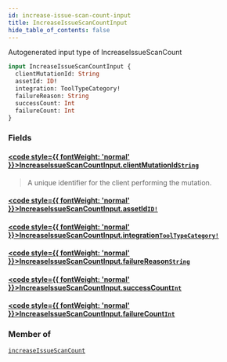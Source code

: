 ```yaml
---
id: increase-issue-scan-count-input
title: IncreaseIssueScanCountInput
hide_table_of_contents: false
---
```








Autogenerated input type of IncreaseIssueScanCount

```graphql
input IncreaseIssueScanCountInput {
  clientMutationId: String
  assetId: ID!
  integration: ToolTypeCategory!
  failureReason: String
  successCount: Int
  failureCount: Int
}
```


### Fields

#### [<code style={{ fontWeight: 'normal' }}>IncreaseIssueScanCountInput.<b>clientMutationId</b></code>](#)<Bullet />[`String`](/api/graphql/documentation/scalars/string) <Badge class="secondary" text="scalar"/>
> A unique identifier for the client performing the mutation.
> 

#### [<code style={{ fontWeight: 'normal' }}>IncreaseIssueScanCountInput.<b>assetId</b></code>](#)<Bullet />[`ID!`](/api/graphql/documentation/scalars/id) <Badge class="secondary" text="non-null"/> <Badge class="secondary" text="scalar"/>
> 
> 

#### [<code style={{ fontWeight: 'normal' }}>IncreaseIssueScanCountInput.<b>integration</b></code>](#)<Bullet />[`ToolTypeCategory!`](/api/graphql/documentation/enums/tool-type-category) <Badge class="secondary" text="non-null"/> <Badge class="secondary" text="enum"/>
> 
> 

#### [<code style={{ fontWeight: 'normal' }}>IncreaseIssueScanCountInput.<b>failureReason</b></code>](#)<Bullet />[`String`](/api/graphql/documentation/scalars/string) <Badge class="secondary" text="scalar"/>
> 
> 

#### [<code style={{ fontWeight: 'normal' }}>IncreaseIssueScanCountInput.<b>successCount</b></code>](#)<Bullet />[`Int`](/api/graphql/documentation/scalars/int) <Badge class="secondary" text="scalar"/>
> 
> 

#### [<code style={{ fontWeight: 'normal' }}>IncreaseIssueScanCountInput.<b>failureCount</b></code>](#)<Bullet />[`Int`](/api/graphql/documentation/scalars/int) <Badge class="secondary" text="scalar"/>
> 
> 



### Member of

[`increaseIssueScanCount`](/api/graphql/documentation/mutations/increase-issue-scan-count)  <Badge class="secondary" text="mutation"/>



